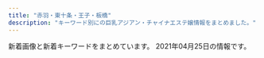 ```yaml
---
title: "赤羽・東十条・王子・板橋"
description: "キーワード別にの巨乳アジアン・チャイナエステ嬢情報をまとめました。"
---
```


新着画像と新着キーワードをまとめています。
2021年04月25日の情報です。

<DmmAffiliateIns />
<KeywordTable
  shops={
    [
    {
        "name": "Only one \uff5e\u30aa\u30f3\u30ea\u30fc\u30ef\u30f3\uff5e",
        "url": "http://www.roserelaxation.info/",
        "keywords": {},
        "station": "JR\u8d64\u7fbd\u99c5\u5357\u53e3",
        "img_links": [
            "http://www.roserelaxation.info/upload/201808/thumb_dis/1535596152.jpg",
            "http://www.roserelaxation.info/upload/201807/1531197286.jpg",
            "http://www.roserelaxation.info/upload/201807/thumb_dis/1531195547.jpg",
            "http://www.roserelaxation.info/upload/images/20171206_132823.jpg",
            "http://www.roserelaxation.info/upload/images/20171206_132851.jpg",
            "http://www.roserelaxation.info/upload/202007/thumb/1594636355.jpg",
            "http://www.roserelaxation.info/upload/202007/1594636684.jpg",
            "http://www.roserelaxation.info/upload/201712/thumb_dis/1512155748.jpg",
            "http://www.roserelaxation.info/upload/201708/1502280972.jpg",
            "http://www.roserelaxation.info/upload/202007/thumb_dis/1594636355.jpg",
            "http://www.roserelaxation.info/upload/202007/1594636246.jpg",
            "http://www.roserelaxation.info/upload/201807/thumb_dis/1531195952.jpg",
            "http://www.roserelaxation.info/upload/201807/thumb/1531195952.jpg",
            "http://www.roserelaxation.info/upload/images/20171214_032900.jpg",
            "http://www.roserelaxation.info/upload/202007/thumb_dis/1594636322.jpg",
            "http://www.roserelaxation.info/upload/202007/thumb_dis/1594636246.jpg",
            "http://www.roserelaxation.info/upload/201707/1499300573.jpg",
            "http://www.roserelaxation.info/upload/202007/1594636355.jpg",
            "http://www.roserelaxation.info/upload/201801/thumb/1517150493.jpg",
            "http://www.roserelaxation.info/upload/images/20170613_104732.jpg",
            "http://www.roserelaxation.info/upload/images/20170706_091357.jpg",
            "http://www.roserelaxation.info/upload/201807/1531195547.jpg",
            "http://www.roserelaxation.info/upload/201712/1512155748.jpg",
            "http://www.roserelaxation.info/upload/202007/thumb/1594636246.jpg",
            "http://www.roserelaxation.info/upload/201712/thumb/1512155748.jpg",
            "http://www.roserelaxation.info/upload/201801/1517150493.jpg",
            "http://www.roserelaxation.info/upload/202008/1598846272.jpg",
            "http://www.roserelaxation.info/upload/201807/thumb_dis/1531197286.jpg",
            "http://www.roserelaxation.info/upload/images/20171206_132919.jpg",
            "http://www.roserelaxation.info/upload/201807/thumb/1531195547.jpg",
            "http://www.roserelaxation.info/upload/images/20170525_102731.jpg",
            "http://www.roserelaxation.info/upload/202007/thumb_dis/1594636684.jpg",
            "http://www.roserelaxation.info/upload/201801/thumb_dis/1517150493.jpg",
            "http://www.roserelaxation.info/upload/201708/thumb_dis/1502280972.jpg",
            "http://www.roserelaxation.info/upload/images/20171206_133002.jpg",
            "http://www.roserelaxation.info/upload/201807/1531195952.jpg",
            "http://www.roserelaxation.info/upload/202007/thumb/1594636684.jpg"
        ]
    },
    {
        "url": "https://yumego.tyo.cm/",
        "station": "JR\u5341\u6761\u99c5\u5357\u53e3",
        "keywords": {
            "D": 42,
            "88": 12,
            "85": 6,
            "86": 24
        },
        "name": "\u5922\u3054",
        "img_links": [
            "https://yumego.tyo.cm/photos/sites/83/2020/12/2020120108205259.jpg",
            "https://yumego.tyo.cm/images/sp_tit_twitter.png",
            "https://yumego.tyo.cm/images/sp_tit_therapist.png",
            "https://yumego.tyo.cm/photos/sites/83/2020/12/2020120108205582.jpg",
            "https://yumego.tyo.cm/images/sp_tit_new.png",
            "https://yumego.tyo.cm/photos/sites/83/2020/12/2020120610415359.jpg",
            "https://yumego.tyo.cm/photos/sites/83/2020/12/2020120802122351.jpg",
            "https://yumego.tyo.cm/photos/sites/83/2020/12/2020120610415351.jpg",
            "https://yumego.tyo.cm/images/tit_new.png",
            "https://yumego.tyo.cm/images/maining.jpg",
            "https://yumego.tyo.cm/images/room3.jpg",
            "https://yumego.tyo.cm/images/tit_therapist.png",
            "https://yumego.tyo.cm/images/img_tel.png",
            "https://yumego.tyo.cm/images/tit_staff02.png",
            "https://yumego.tyo.cm/images/tit_staff01.png",
            "https://yumego.tyo.cm/images/room2.jpg",
            "https://yumego.tyo.cm/images/sp_top.jpg",
            "https://yumego.tyo.cm/photos/sites/83/2020/12/2020120610415197.jpg",
            "https://yumego.tyo.cm/photos/sites/83/2020/12/2020120802122165.jpg",
            "https://yumego.tyo.cm/photos/sites/83/2021/02/2021020212253138.jpg",
            "https://yumego.tyo.cm/images/room4.jpg",
            "https://yumego.tyo.cm/images/tit_twitter.png",
            "https://yumego.tyo.cm/photos/sites/83/2020/12/2020120108205393.jpg",
            "https://yumego.tyo.cm/images/room1.jpg",
            "https://yumego.tyo.cm/photos/sites/83/2021/03/2021033013471620.jpg",
            "https://yumego.tyo.cm/images/sp_tit_staff01.png",
            "https://yumego.tyo.cm/images/top.jpg",
            "https://yumego.tyo.cm/photos/sites/83/2020/12/2020120610415227.jpg",
            "https://yumego.tyo.cm/images/sp_tit_staff02.png"
        ]
    },
    {
        "url": "http://www.l-yuri.work/",
        "station": "\u84ee\u6839\u99c5\u6771\u53e3",
        "img_links": [
            "http://www.l-yuri.work/images/tg.jpg",
            "http://www.l-yuri.work/img/emi1.jpg",
            "http://www.l-yuri.work/images/h_line.jpg",
            "http://www.l-yuri.work/images/tel.jpg",
            "http://www.l-yuri.work/staff/emi.jpg",
            "http://www.l-yuri.work/img/kaori1.jpg",
            "http://www.l-yuri.work/images/int2.png",
            "http://www.l-yuri.work/staff/kaori.jpg",
            "http://www.l-yuri.work/images/int1.png",
            "http://www.l-yuri.work/images/news.png",
            "http://www.l-yuri.work/images/4.png",
            "http://www.l-yuri.work/images/head.jpg",
            "http://www.l-yuri.work/images/2.png",
            "http://www.l-yuri.work/staff/miki.jpg",
            "http://www.l-yuri.work/images/staff_t.jpg",
            "http://www.l-yuri.work/images/1.png",
            "http://www.l-yuri.work/staff/aki.jpg",
            "http://www.l-yuri.work/images/s1.png",
            "http://www.l-yuri.work/images/mobile.jpg",
            "http://www.l-yuri.work/staff/rina.jpg",
            "http://www.l-yuri.work/images/sys.png",
            "http://www.l-yuri.work/images/5.png",
            "http://www.l-yuri.work/img/aki1.jpg",
            "http://www.l-yuri.work/images/interior_t.jpg",
            "http://www.l-yuri.work/images/3.png",
            "http://www.l-yuri.work/img/rina1.jpg",
            "http://www.l-yuri.work/img/miki1.jpg"
        ],
        "keywords": {},
        "name": "\u767e\u5408"
    },
    {
        "keywords": {
            "D": 3,
            "88": 1,
            "86": 2
        },
        "station": "\u9ad8\u5cf6\u5e73\u99c5",
        "img_links": [
            "http://minming.work/uploads/210405/1-2104051H21N45.jpg",
            "http://minming.work/uploads/210405/1-2104051H4034V.jpg",
            "http://minming.work/uploads/allimg/210222/1-2102221K144L3.png",
            "http://minming.work/uploads/210405/1-2104051H30X20.jpg"
        ],
        "name": "Jessica",
        "url": "http://minming.work/"
    },
    {
        "img_links": [
            "http://oji.pink/images/r4.jpg",
            "http://oji.pink/images/g7.jpg",
            "http://oji.pink/images/r1.jpg",
            "http://oji.pink/images/mobile.jpg",
            "http://oji.pink/images/top.jpg",
            "http://oji.pink/images/r3.jpg",
            "http://oji.pink/images/g0.jpg",
            "http://oji.pink/images/g1.jpg",
            "http://oji.pink/images/new1.jpg",
            "http://oji.pink/images/zi_staff.png",
            "http://oji.pink/images/r2.jpg",
            "http://oji.pink/images/3.png",
            "http://oji.pink/images/1.png",
            "http://oji.pink/images/g5.jpg",
            "http://oji.pink/images/aki.jpg",
            "http://oji.pink/images/zi_link.png",
            "http://oji.pink/images/g2.jpg",
            "http://oji.pink/images/yuki.jpg"
        ],
        "station": "JR\u738b\u5b50\u99c5\u5317\u53e3",
        "keywords": {
            "C": 15
        },
        "url": "http://oji.pink/",
        "name": "\u7f8e\u5065"
    },
    {
        "station": "JR\u6771\u5341\u6761\u99c5\u5317\u53e3",
        "name": "\u767e\u5408",
        "keywords": {},
        "img_links": [],
        "url": "http://yuri.msa.jp/"
    },
    {
        "keywords": {
            "D": 5,
            "86": 1,
            "87": 4
        },
        "url": "http://www.darling.esjp.info/",
        "img_links": [
            "http://www.darling.esjp.info/files/008.jpg",
            "http://www.darling.esjp.info/img/top01.png",
            "http://www.darling.esjp.info/files/002.jpg",
            "http://www.darling.esjp.info/img/stt.jpg",
            "http://www.darling.esjp.info/img/nav-003.png",
            "http://www.darling.esjp.info/img/nav-001.png",
            "http://www.darling.esjp.info/files/003.jpg",
            "http://www.darling.esjp.info/img/nav-004.png",
            "http://www.darling.esjp.info/img/tel.png",
            "http://www.darling.esjp.info/img/nav-005.png",
            "http://www.darling.esjp.info/img/nav-006.png",
            "http://www.darling.esjp.info/files/007.jpg",
            "http://www.darling.esjp.info/img/nav-002.png",
            "http://www.darling.esjp.info/img/stb.jpg",
            "http://www.darling.esjp.info/files/001.jpg"
        ],
        "station": "JR\u8d64\u7fbd\u99c5\u5357\u53e3",
        "name": "Darling \uff5e\u30c0\u30fc\u30ea\u30f3\uff5e"
    },
    {
        "keywords": {
            "E": 3,
            "87": 1,
            "85": 12,
            "D": 5,
            "84": 1,
            "88": 2,
            "C": 17,
            "86": 2
        },
        "img_links": [
            "http://ka-en.work/img/st8.jpg",
            "http://ka-en.work/sp/img/sys.jpg",
            "http://ka-en.work/img/s3.jpg",
            "http://ka-en.work/img/s9.jpg",
            "http://ka-en.work/img/botton6.jpg",
            "http://ka-en.work/sp/img/t-s.jpg",
            "http://ka-en.work/sp/img/t-t.jpg",
            "http://ka-en.work/sp/img/st10.jpg",
            "http://ka-en.work/sp/img/st6.jpg",
            "http://ka-en.work/sp/img/st7.jpg",
            "http://ka-en.work/sp/img/st3.jpg",
            "http://ka-en.work/img/s10.jpg",
            "http://ka-en.work/img/s6.jpg",
            "http://ka-en.work/img/acc2.jpg",
            "http://ka-en.work/img/fla-2.jpg",
            "http://ka-en.work/sp/img/info.jpg",
            "http://ka-en.work/img/st6.jpg",
            "http://ka-en.work/img/botton2.jpg",
            "http://ka-en.work/img/st9.jpg",
            "http://ka-en.work/img/botton3.jpg",
            "http://ka-en.work/sp/img/p-9.jpg",
            "http://ka-en.work/sp/img/cam.jpg",
            "http://ka-en.work/sp/img/tit.jpg",
            "http://ka-en.work/sp/img/st2.jpg",
            "http://ka-en.work/img/st7.jpg",
            "http://ka-en.work/sp/img/p-10.jpg",
            "http://ka-en.work/img/acc3.jpg",
            "http://ka-en.work/img/s7.jpg",
            "http://ka-en.work/sp/img/st1.jpg",
            "http://ka-en.work/sp/img/add.jpg",
            "http://ka-en.work/img/st3.jpg",
            "http://ka-en.work/img/st10.jpg",
            "http://ka-en.work/sp/img/pc.jpg",
            "http://ka-en.work/sp/img/acc4.jpg",
            "http://ka-en.work/img/st1.jpg",
            "http://ka-en.work/img/head.jpg",
            "http://ka-en.work/img/botton5.jpg",
            "http://ka-en.work/sp/img/tel.jpg",
            "http://ka-en.work/img/acc1.jpg",
            "http://ka-en.work/sp/img/st9.jpg",
            "http://ka-en.work/img/acc5.jpg",
            "http://ka-en.work/sp/img/acc1.jpg",
            "http://ka-en.work/sp/img/time.jpg",
            "http://ka-en.work/img/fla-3.jpg",
            "http://ka-en.work/img/fla-1.jpg",
            "http://ka-en.work/img/botton4.jpg",
            "http://ka-en.work/sp/img/pic.jpg",
            "http://ka-en.work/img/acc4.jpg",
            "http://ka-en.work/sp/img/t-r.jpg",
            "http://ka-en.work/sp/img/kanban.jpg",
            "http://ka-en.work/img/mo.png",
            "http://ka-en.work/sp/img/st8.jpg",
            "http://ka-en.work/sp/img/t-o.jpg",
            "http://ka-en.work/img/s4.jpg",
            "http://ka-en.work/img/botton.jpg",
            "http://ka-en.work/sp/img/botton.jpg",
            "http://ka-en.work/img/kanban.jpg",
            "http://ka-en.work/img/st4.jpg",
            "http://ka-en.work/sp/img/p-4.jpg",
            "http://ka-en.work/img/st2.jpg",
            "http://ka-en.work/sp/img/t-a.jpg",
            "http://ka-en.work/img/s2.jpg",
            "http://ka-en.work/sp/img/acc5.jpg",
            "http://ka-en.work/sp/img/acc3.jpg",
            "http://ka-en.work/sp/img/st4.jpg",
            "http://ka-en.work/img/foot.jpg",
            "http://ka-en.work/sp/img/acc2.jpg"
        ],
        "url": "http://ka-en.work/",
        "station": "JR\u8d64\u7fbd\u99c5\u6771\u53e3",
        "name": "\u83ef\u8276"
    },
    {
        "station": "\u8d64\u7fbd\u5ca9\u6df5\u99c52\u756a\u51fa\u53e3",
        "url": "http://www.goodtime.iesjp.com/",
        "img_links": [
            "http://www.goodtime.iesjp.com/photo_news/upimg/43415603819cc9fd0d_1.jpg",
            "http://www.goodtime.iesjp.com/files/001.jpg",
            "http://www.goodtime.iesjp.com/images/m-top-right04.jpg",
            "http://www.goodtime.iesjp.com/photo_news/upimg/20911603de0e3ad912_0.jpg",
            "http://www.goodtime.iesjp.com/images/m-top02.jpg",
            "http://www.goodtime.iesjp.com/photo_news/upimg/2288060497ed9031e6_0.jpg",
            "http://www.goodtime.iesjp.com/images/m-right.jpg",
            "http://www.goodtime.iesjp.com/photo_news/upimg/39901600bd6533312b_0.jpg",
            "http://www.goodtime.iesjp.com/images/m-top-right03.jpg",
            "http://www.goodtime.iesjp.com/images/m-head.jpg",
            "http://www.goodtime.iesjp.com/files/006.jpg",
            "http://www.goodtime.iesjp.com/images/m-yejiao.jpg",
            "http://www.goodtime.iesjp.com/images/m-left.jpg",
            "http://www.goodtime.iesjp.com/photo_news/upimg/1591860540114b630a_0.jpg",
            "http://www.goodtime.iesjp.com/images/m-top-right02.jpg",
            "http://www.goodtime.iesjp.com/images/m-top-right01.jpg",
            "http://www.goodtime.iesjp.com/images/m-top03.jpg",
            "http://www.goodtime.iesjp.com/files/004.jpg",
            "http://www.goodtime.iesjp.com/photo_news/upimg/529386029caabbb08f_0.jpg",
            "http://www.goodtime.iesjp.com/images/top-left01.jpg",
            "http://www.goodtime.iesjp.com/images/call.png",
            "http://www.goodtime.iesjp.com/photo_news/upimg/6226360739cbd5fa6e_0.jpg",
            "http://www.goodtime.iesjp.com/files/003.jpg"
        ],
        "keywords": {
            "85": 2,
            "\u30bb\u30af\u30b7\u30fc": 3,
            "87": 6,
            "D": 6
        },
        "name": "GOOD TIME"
    },
    {
        "name": "Aroma Dream \uff5e\u30a2\u30ed\u30de\u30c9\u30ea\u30fc\u30e0\uff5e",
        "keywords": {
            "86": 4,
            "E": 2,
            "C": 12,
            "D": 6,
            "87": 2,
            "85": 2
        },
        "img_links": [
            "https://dream.ests.jp/images/staff_bj3.jpg",
            "https://dream.ests.jp/images/new.jpg",
            "https://dream.ests.jp/images/news_bj3.jpg",
            "https://dream.ests.jp/images/top.png",
            "https://dream.ests.jp/images/end.png",
            "https://dream.ests.jp/images/s_news.jpg",
            "https://dream.ests.jp/images/s_therapist.jpg",
            "https://dream.ests.jp/images/s_link.jpg",
            "https://dream.ests.jp/photos/sites/12/2021/03/2021031110483161.jpg",
            "https://dream.ests.jp/images/s_pick.png",
            "https://dream.ests.jp/photos/sites/12/2021/03/2021031110483021.jpg",
            "https://dream.ests.jp/images/line.png",
            "https://dream.ests.jp/images/mobile.jpg",
            "https://dream.ests.jp/images/1.jpg",
            "https://dream.ests.jp/photos/sites/12/2021/03/2021031110482744.jpg",
            "https://dream.ests.jp/images/2.jpg",
            "https://dream.ests.jp/photos/sites/12/2021/03/2021031110482840.jpg"
        ],
        "station": "JR\u8d64\u7fbd\u99c5\u6771\u53e3",
        "url": "https://dream.ests.jp/"
    },
    {
        "name": "Love Sea",
        "station": "JR\u6771\u5341\u6761\u99c5\u5317\u53e3",
        "keywords": {},
        "img_links": [
            "https://higashijujo-mensesthe.com/icon/twitter.png",
            "https://higashijujo-mensesthe.com/menu/info.png",
            "https://higashijujo-mensesthe.com/2019/10/21/rika-s1.jpg",
            "https://higashijujo-mensesthe.com/room/room-l4.jpg",
            "https://higashijujo-mensesthe.com/staff/lime-s1.jpg",
            "https://higashijujo-mensesthe.com/button/staff.png",
            "https://higashijujo-mensesthe.com/images/main1.jpg",
            "https://higashijujo-mensesthe.com/menu/home.png",
            "https://higashijujo-mensesthe.com/room/esthe2.jpg",
            "https://higashijujo-mensesthe.com/2019/08/10/kimi-s1.jpg",
            "https://higashijujo-mensesthe.com/images/header3.png",
            "https://higashijujo-mensesthe.com/images/clear.png",
            "https://higashijujo-mensesthe.com/icon/line.png",
            "https://higashijujo-mensesthe.com/images/camp.jpg",
            "https://higashijujo-mensesthe.com/icon/yelp.png",
            "https://higashijujo-mensesthe.com/images/footer-r.png",
            "https://higashijujo-mensesthe.com/images/qrcode.png",
            "https://higashijujo-mensesthe.com/menu/friend.png",
            "https://higashijujo-mensesthe.com/icon/facebook.png",
            "https://higashijujo-mensesthe.com/staff/satomi-s1.jpg",
            "https://higashijujo-mensesthe.com/2020/02/29/lime-s1.jpg",
            "https://higashijujo-mensesthe.com/2019/08/23/satomi-s1.jpg",
            "https://higashijujo-mensesthe.com/button/home.png",
            "https://higashijujo-mensesthe.com/staff/lime-l1.jpg",
            "https://higashijujo-mensesthe.com/room/esthe1.jpg",
            "https://higashijujo-mensesthe.com/room/room-l3.jpg",
            "https://higashijujo-mensesthe.com/staff/kimi-s2.jpg",
            "https://higashijujo-mensesthe.com/room/room-l2.jpg",
            "https://higashijujo-mensesthe.com/staff/runa-s1.jpg",
            "https://higashijujo-mensesthe.com/staff/kimi-l2.jpg",
            "https://higashijujo-mensesthe.com/2019/08/22/runa-s1.jpg",
            "https://higashijujo-mensesthe.com/images/footer-l.png",
            "https://higashijujo-mensesthe.com/menu/gallery.png",
            "https://higashijujo-mensesthe.com/images/main-sp.jpg",
            "https://higashijujo-mensesthe.com/button/blog.png",
            "https://higashijujo-mensesthe.com/staff/satomi-l1.jpg",
            "https://higashijujo-mensesthe.com/images/flower.png",
            "https://higashijujo-mensesthe.com/staff/runa-l1.jpg",
            "https://higashijujo-mensesthe.com/room/room-l1.jpg",
            "https://higashijujo-mensesthe.com/staff/kimi-s1.jpg",
            "https://higashijujo-mensesthe.com/menu/blog.png",
            "https://higashijujo-mensesthe.com/staff/rika-l1.jpg",
            "https://higashijujo-mensesthe.com/room/esthe3.jpg",
            "https://higashijujo-mensesthe.com/staff/kimi-l1.jpg",
            "https://higashijujo-mensesthe.com/staff/rika-s1.jpg"
        ],
        "url": "https://higashijujo-mensesthe.com/"
    },
    {
        "name": "Kiss you",
        "station": "JR\u8d64\u7fbd\u99c5",
        "img_links": [
            "http://kissyourelax.xyz/uploads/190802/1-1ZP20P91YN.jpg",
            "http://kissyourelax.xyz/uploads/190802/1-1ZP20P930U4.jpg",
            "http://kissyourelax.xyz/uploads/191213/1-19121315493M58.jpg",
            "http://kissyourelax.xyz/uploads/190712/1-1ZG2111A3147.jpg",
            "http://kissyourelax.xyz/uploads/191213/1-1912131550052E.jpg",
            "http://kissyourelax.xyz/uploads/200812/1-200Q212540D24.jpg",
            "http://kissyourelax.xyz/uploads/191129/1-191129154603T5.jpg",
            "http://kissyourelax.xyz/uploads/190422/1-1Z42214343N22.jpg",
            "http://kissyourelax.xyz/uploads/190514/1-1Z5140R02A31.jpg",
            "http://kissyourelax.xyz/uploads/200929/1-200929125H1111.jpg",
            "http://kissyourelax.xyz/uploads/200812/1-200Q2125423452.jpg",
            "http://kissyourelax.xyz/uploads/190422/1-1Z422144244F3.jpg",
            "http://kissyourelax.xyz/uploads/190426/1-1Z4261G221600.jpg",
            "http://kissyourelax.xyz/uploads/190625/1-1Z625203Q3N2.jpg",
            "http://kissyourelax.xyz/uploads/190514/1-1Z5140R044351.jpg",
            "http://kissyourelax.xyz/uploads/190426/1-1Z4261G1591I.jpg",
            "http://kissyourelax.xyz/uploads/190426/1-1Z4261G229208.jpg",
            "http://kissyourelax.xyz/uploads/190625/1-1Z625204313L6.jpg",
            "http://kissyourelax.xyz/uploads/190920/1-1Z9200Z645220.jpg",
            "http://kissyourelax.xyz/uploads/190422/1-1Z422143352a6.jpg",
            "http://kissyourelax.xyz/uploads/190712/1-1ZG2111F3448.jpg",
            "http://kissyourelax.xyz/img/s0.png",
            "http://kissyourelax.xyz/uploads/200929/1-200929125F62K.jpg",
            "http://kissyourelax.xyz/img/botton.jpg"
        ],
        "keywords": {},
        "url": "http://kissyourelax.xyz/"
    },
    {
        "keywords": {
            "84": 1,
            "C": 1,
            "89": 1,
            "E": 2,
            "85": 1,
            "86": 2,
            "87": 1,
            "D": 3
        },
        "img_links": [
            "http://www.e-baby.work/img/all/icon2.png",
            "http://www.e-baby.work/staff/maya1.jpg",
            "http://www.e-baby.work/staff/kumi1.jpg",
            "http://www.e-baby.work/staff/kumic.jpg",
            "http://www.e-baby.work/staff/rina1.jpg",
            "http://www.e-baby.work/img/all/loader.png",
            "http://www.e-baby.work/staff/yuka1.jpg",
            "http://www.e-baby.work/staff/karen1.jpg",
            "http://www.e-baby.work/staff/haru1.jpg"
        ],
        "url": "http://www.e-baby.work/",
        "station": "JR\u8d64\u7fbd\u99c5\u6771\u53e3",
        "name": "\u30a2\u30a4\u30ea\u30b9"
    },
    {
        "station": "\u5c3e\u4e45\u99c5",
        "url": "https://nippori-massage.com/",
        "name": "\u56de\u697d\u82d1",
        "keywords": {},
        "img_links": [
            "https://nippori-massage.com/icon/line.png",
            "https://nippori-massage.com//icon/facebook.png",
            "https://nippori-massage.com/staff/sakura-l1.jpg",
            "https://nippori-massage.com/room/room-l3.jpg",
            "https://nippori-massage.com/footer/footer-line.png",
            "https://nippori-massage.com/icon/twitter.png",
            "https://nippori-massage.com/images/qrcode.png",
            "https://nippori-massage.com/footer/footer-tel.png",
            "https://nippori-massage.com/images/obi.jpg",
            "https://nippori-massage.com/images/clear.png",
            "https://nippori-massage.com/footer/footer-staff.png",
            "https://nippori-massage.com/images/main-sp.jpg",
            "https://nippori-massage.com/images/esthe2.jpg",
            "https://nippori-massage.com/images/line_friend.png",
            "https://nippori-massage.com/images/main1.jpg",
            "https://nippori-massage.com/room/room-l2.jpg",
            "https://nippori-massage.com/images/esthe4.jpg",
            "https://scdn.line-apps.com/n/line_add_friends/btn/ja.png",
            "https://nippori-massage.com/line/line-qr.png",
            "https://nippori-massage.com/icon/yelp.png",
            "https://nippori-massage.com/room/room-l1.jpg",
            "https://nippori-massage.com/staff/sakura-s1.jpg",
            "https://nippori-massage.com/icon/facebook.png",
            "https://nippori-massage.com/images/header3.png",
            "https://nippori-massage.com/room/room-l4.jpg",
            "https://nippori-massage.com/line/10min-coupon.png",
            "https://nippori-massage.com/images/esthe1.jpg",
            "https://nippori-massage.com/images/esthe3.jpg"
        ]
    },
    {
        "keywords": {
            "98": 1,
            "89": 3,
            "88": 3,
            "87": 3,
            "\u30bb\u30af\u30b7\u30fc": 6
        },
        "name": "FLOWER",
        "url": "http://esthe-japan.work/flower/",
        "img_links": [
            "http://esthe-japan.work/flower/upload/202004/1588153474.png"
        ],
        "station": "JR\u8d64\u7fbd\u99c5\u5357\u6539\u672d\u53e3(\u6771)"
    },
    {
        "url": "https://wagaya.xyz.mn/",
        "img_links": [
            "https://wagaya.xyz.mn/images/top.jpg",
            "https://wagaya.xyz.mn/photos/sites/56/2021/04/202104050602539.jpg",
            "https://wagaya.xyz.mn/images/mobile.jpg",
            "https://wagaya.xyz.mn/images/s_staff.png",
            "https://wagaya.xyz.mn/photos/sites/56/2021/04/2021041205512892.jpg",
            "https://wagaya.xyz.mn/images/nbj1.png",
            "https://wagaya.xyz.mn/photos/sites/56/2021/04/2021040506054956.jpg",
            "https://wagaya.xyz.mn/photos/sites/56/2021/04/2021041205512961.jpg",
            "https://wagaya.xyz.mn/images/s_news.png"
        ],
        "station": "JR\u738b\u5b50\u99c5\u4e2d\u592e\u53e3",
        "keywords": {
            "85": 10,
            "C": 11,
            "83": 5,
            "D": 20,
            "86": 5
        },
        "name": "\u6211\u304c\u5bb6"
    },
    {
        "keywords": {
            "87": 2,
            "84": 2,
            "86": 4,
            "82": 2
        },
        "name": "\u30c0\u30fc\u30ea\u30f3",
        "url": "http://angel-aroma.net/",
        "station": "JR\u8d64\u7fbd\u99c5\u6771\u53e3",
        "img_links": [
            "http://angel-aroma.net/img/sta5.jpg",
            "http://angel-aroma.net/img/sta6.jpg",
            "http://angel-aroma.net/img/sta1.jpg",
            "http://angel-aroma.net/img/m6.jpg",
            "http://angel-aroma.net/img/m2.jpg",
            "http://angel-aroma.net/img/sta2.jpg",
            "http://angel-aroma.net/img/m5.jpg",
            "http://angel-aroma.net/img/m4.jpg",
            "http://angel-aroma.net/img/no.png",
            "http://angel-aroma.net/img/m20.jpg",
            "http://angel-aroma.net/img/m10.jpg",
            "http://angel-aroma.net/img/stafft.jpg",
            "http://angel-aroma.net/img/m30.jpg",
            "http://angel-aroma.net/img/m1.jpg",
            "http://angel-aroma.net/img/top.jpg",
            "http://angel-aroma.net/img/qr.jpg",
            "http://angel-aroma.net/img/m3.jpg",
            "http://angel-aroma.net/img/sta3.jpg"
        ]
    },
    {
        "name": "Last Paradise \uff5e\u30e9\u30b9\u30c8\u30d1\u30e9\u30c0\u30a4\u30b9\uff5e",
        "url": "http://lastpara.net/",
        "keywords": {
            "85": 9,
            "86": 4,
            "90": 2,
            "84": 4
        },
        "station": "JR\u8d64\u7fbd\u99c5\u5357\u53e3",
        "img_links": [
            "http://lastpara.net/image/cast/cast_265_1_s.jpg",
            "http://lastpara.net/image/cast/cast_261_1_l.jpg",
            "http://lastpara.net/img/event/camp_top_02.jpg",
            "http://lastpara.net/img/recuit.png",
            "http://lastpara.net/image/cast/cast_265_1_l.jpg",
            "http://lastpara.net/image/cast/cast_259_1_l.jpg",
            "http://lastpara.net/image/cast/cast_287_1_s.jpg",
            "http://lastpara.net/image/cast/cast_256_1_l.jpg",
            "http://lastpara.net/image/cast/cast_263_1_l.jpg",
            "http://lastpara.net/image/cast/cast_262_1_l.jpg",
            "http://lastpara.net/image/cast/cast_255_1_l.jpg",
            "http://lastpara.net/image/cast/cast_259_1_s.jpg",
            "http://lastpara.net/image/cast/cast_256_1_s.jpg",
            "http://lastpara.net/image/cast/cast_287_1_l.jpg",
            "http://lastpara.net/image/cast/cast_263_1_s.jpg",
            "http://lastpara.net/image/cast/cast_286_1_s.jpg",
            "http://lastpara.net/image/cast/cast_286_1_l.jpg",
            "http://lastpara.net/img/news-ttl.jpg"
        ]
    },
    {
        "keywords": {
            "86": 2,
            "D": 2
        },
        "url": "http://shanshan-esthe.com/",
        "name": "\u9999\u9999",
        "station": "JR\u6771\u5341\u6761\u99c5\u5317\u53e3",
        "img_links": [
            "http://shanshan-esthe.com/img/st14.jpg",
            "http://shanshan-esthe.com/img/st16.jpg",
            "http://shanshan-esthe.com/img/sta0.jpg",
            "http://shanshan-esthe.com/img/sta14.jpg",
            "http://shanshan-esthe.com/img/no.png"
        ]
    },
    {
        "name": "\u3084\u3059\u3089\u304e",
        "img_links": [],
        "keywords": {},
        "url": "http://tenpo5.iest.info/",
        "station": "JR\u738b\u5b50\u99c5\u5317\u53e3"
    },
    {
        "station": "JR\u8d64\u7fbd\u99c5\u6771\u53e3",
        "url": "https://www.sinraku.work/",
        "keywords": {},
        "name": "\u5fc3\u697d",
        "img_links": [
            "https://www.sinraku.work/images/tg.png",
            "https://www.sinraku.work/img/miho1.jpg",
            "https://www.sinraku.work/images/news.jpg",
            "https://www.sinraku.work/images/int2.png",
            "https://www.sinraku.work/staff/miho.jpg",
            "https://www.sinraku.work/images/menu/interior.png",
            "https://www.sinraku.work/images/menu/top.png",
            "https://www.sinraku.work/img/rina1.jpg",
            "https://www.sinraku.work/staff/kai.jpg",
            "https://www.sinraku.work/images/menu/staff.png",
            "https://www.sinraku.work/images/tel.png",
            "https://www.sinraku.work/img/koko1.jpg",
            "https://www.sinraku.work/staff/rina.jpg",
            "https://www.sinraku.work/images/int1.jpg",
            "https://www.sinraku.work/images/time.jpg",
            "https://www.sinraku.work/images/staff_t.jpg",
            "https://www.sinraku.work/img/kai1.jpg",
            "https://www.sinraku.work/staff/koko.jpg",
            "https://www.sinraku.work/images/sys.png",
            "https://www.sinraku.work/images/rec.jpg",
            "https://www.sinraku.work/images/interior_t.jpg"
        ]
    },
    {
        "keywords": {
            "E": 6,
            "85": 2,
            "D": 10,
            "87": 6,
            "86": 8,
            "C": 15
        },
        "station": "JR\u8d64\u7fbd\u99c5\u897f\u53e3",
        "img_links": [
            "http://www.cocosia.work/img/bn_howto.jpg",
            "http://www.cocosia.work/img/bn_howto_sp.jpg",
            "http://www.cocosia.work/img/header_info.png",
            "http://www.cocosia.work/img/concept.jpg",
            "http://www.cocosia.work/staff/mika.jpg",
            "http://www.cocosia.work/img/int3_sp.jpg",
            "http://www.cocosia.work/staff/mika1.jpg",
            "http://www.cocosia.work/img/int1.jpg",
            "http://www.cocosia.work/img/concept_sp.jpg",
            "http://www.cocosia.work/img/int2_sp.jpg",
            "http://www.cocosia.work/staff/mao.jpg",
            "http://www.cocosia.work/img/int3.jpg",
            "http://www.cocosia.work/img/int2.jpg",
            "http://www.cocosia.work/staff/hina1.jpg",
            "http://www.cocosia.work/img/bn_contact_sp.jpg",
            "http://www.cocosia.work/img/bn_contact.jpg",
            "http://www.cocosia.work/staff/mao1.jpg",
            "http://www.cocosia.work/staff/hina.jpg",
            "http://www.cocosia.work/img/int1_sp.jpg",
            "http://www.cocosia.work/img/i_tel.png",
            "http://www.cocosia.work/staff/yuyu.jpg",
            "http://www.cocosia.work/staff/rea1.jpg",
            "http://www.cocosia.work/staff/riya.jpg",
            "http://www.cocosia.work/staff/rea.jpg",
            "http://www.cocosia.work/staff/riya1.jpg",
            "http://www.cocosia.work/staff/yuyu1.jpg"
        ],
        "name": "Cocosia \uff5e\u30b3\u30b3\u30b7\u30a2\uff5e",
        "url": "http://www.cocosia.work/"
    },
    {
        "station": "JR\u738b\u5b50\u99c5\u5317\u53e3",
        "keywords": {
            "\u30bb\u30af\u30b7\u30fc": 5
        },
        "url": "http://www.crossu.xyz/",
        "name": "\u685c\u306e\u604b",
        "img_links": [
            "http://www.crossu.xyz/uploads/180621/1-1P621101232H4.jpg",
            "http://www.crossu.xyz/uploads/191129/1-19112914393CK.jpg",
            "http://www.crossu.xyz/uploads/200528/1-20052Q52142229.jpg",
            "http://www.crossu.xyz/uploads/181211/1-1Q2111433162D.jpg",
            "http://www.crossu.xyz/templets/default/picture/interior_t.jpg",
            "http://www.crossu.xyz/templets/default/picture/staff_t.jpg",
            "http://www.crossu.xyz/uploads/180620/1-1P62010154K00.png",
            "http://www.crossu.xyz/uploads/allimg/180620/1-1P6201013133b.jpg",
            "http://www.crossu.xyz/templets/default/picture/head.jpg",
            "http://www.crossu.xyz/templets/default/picture/rec1.png",
            "http://www.crossu.xyz/uploads/190924/1-1Z9241056212J.jpg",
            "http://www.crossu.xyz/uploads/191119/1-19111915043V27.jpg",
            "http://www.crossu.xyz/uploads/180620/1-1P62010193X63.jpg",
            "http://www.crossu.xyz/templets/default/picture/news.jpg"
        ]
    },
    {
        "img_links": [
            "http://flower.este88.com/images/m01.jpg",
            "http://flower.este88.com/images/img1.jpg",
            "http://flower.este88.com/i/images/access2.jpg",
            "http://flower.este88.com/i/images/access1.jpg",
            "http://flower.este88.com/gals/emi1.jpg",
            "http://flower.este88.com/images/dot.png",
            "http://flower.este88.com/images/m05.jpg",
            "http://flower.este88.com/images/m04.jpg",
            "http://flower.este88.com/i/images/access4.jpg",
            "http://flower.este88.com/gals/moe1.jpg",
            "http://flower.este88.com/i/images/access7.jpg",
            "http://flower.este88.com/gals/yuuna1.jpg",
            "http://flower.este88.com/images/m03.jpg",
            "http://flower.este88.com/images/m02.jpg",
            "http://flower.este88.com/i/images/access6.jpg",
            "http://flower.este88.com/gals/haruka1.jpg",
            "http://flower.este88.com/i/images/access3.jpg",
            "http://flower.este88.com/gals/erika1.jpg",
            "http://flower.este88.com/i/images/access5.jpg",
            "http://flower.este88.com/images/kp01.jpg",
            "http://flower.este88.com/gals/riri1.jpg"
        ],
        "keywords": {},
        "url": "http://flower.este88.com/",
        "name": "Flower",
        "station": "JR\u8d64\u7fbd\u99c5\u5357\u53e3"
    }
]
}
/>
<DmmAffiliateScript />
